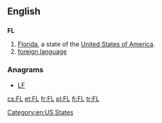 ==English==

==={{abbreviation}}===
'''FL'''

# [[Florida]], a state of the [[United States of America]].
# [[foreign language]]

===Anagrams===
* [[LF#English|LF]]

[[Category:en:US States]]

[[cs:FL]]
[[et:FL]]
[[fr:FL]]
[[pl:FL]]
[[fi:FL]]
[[tr:FL]]